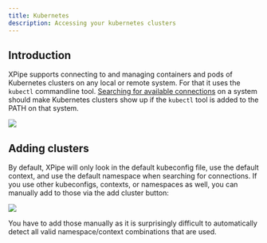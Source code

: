 ```yaml
---
title: Kubernetes
description: Accessing your kubernetes clusters
---
```


## Introduction

XPipe supports connecting to and managing containers and pods of Kubernetes clusters on any local or remote system. For that it uses the `kubectl` commandline tool. [Searching for available connections](/guide/connection-search) on a system should make Kubernetes clusters show up if the `kubectl` tool is added to the PATH on that system.

![](/images/kubernetes.png)

## Adding clusters

By default, XPipe will only look in the default kubeconfig file, use the default context, and use the default namespace when searching for connections. If you use other kubeconfigs, contexts, or namespaces as well, you can manually add to those via the add cluster button:

![](/images/kubernetes-add.png)

You have to add those manually as it is surprisingly difficult to automatically detect all valid namespace/context combinations that are used.
